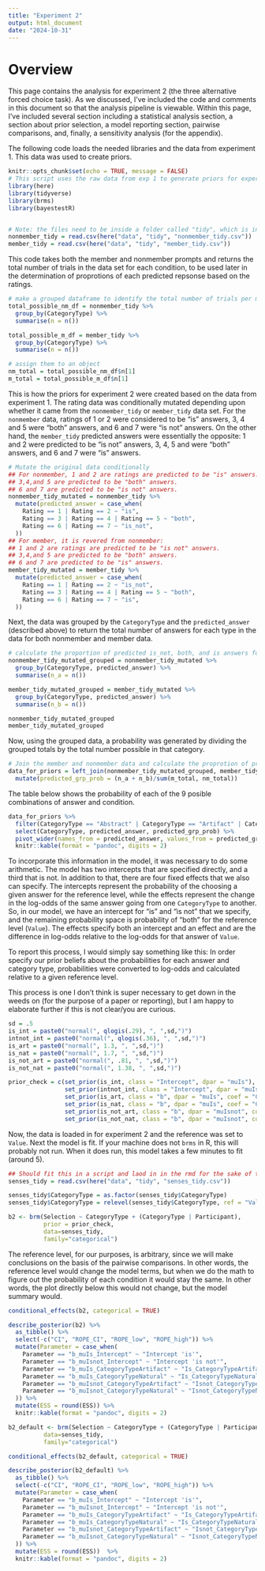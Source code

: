 ```yaml
---
title: "Experiment 2"
output: html_document
date: "2024-10-31"
---
```


# Overview 

This page contains the analysis for experiment 2 (the three alternative forced choice task). As we discussed, I've included the code and comments in this document so that the analysis pipeline is viewable. Within this page, I've included several section including a statistical analysis section, a section about prior selection, a model reporting section, pairwise comparisons, and, finally, a sensitivity analysis (for the appendix). 


The following code loads the needed libraries and the data from experiment 1. This data was used to create priors. 

```r
knitr::opts_chunk$set(echo = TRUE, message = FALSE)
# This script uses the raw data from exp 1 to generate priors for experiment 2.
library(here)
library(tidyverse)
library(brms)
library(bayestestR)


# Note: the files need to be inside a folder called "tidy", which is inside a folder called "data". If it's somewhere else, you can adjust these lines to read the data.
nonmember_tidy = read.csv(here("data", "tidy", "nonmember_tidy.csv"))
member_tidy = read.csv(here("data", "tidy", "member_tidy.csv"))

```

This code takes both the member and nonmember prompts and returns the total number of trials in the data set for each condition, to be used later in the determination of proprotions of each predicted repsonse based on the ratings.

```r
# make a grouped dataframe to identify the total number of trials per main condition (denominator of probabiliy)
total_possible_nm_df = nonmember_tidy %>% 
  group_by(CategoryType) %>% 
  summarise(n = n())

total_possible_m_df = member_tidy %>% 
  group_by(CategoryType) %>% 
  summarise(n = n())

# assign them to an object 
nm_total = total_possible_nm_df$n[1] 
m_total = total_possible_m_df$n[1] 
```

This is how the priors for experiment 2 were created based on the data from experiment 1. The rating data was conditionally mutated depending upon whether it came from the `nonmember_tidy` or `member_tidy` data set. For the `nonmember` data, ratings of 1 or 2 were considered to be "is" answers, 3, 4 and 5 were "both" answers, and 6 and 7 were "is not" answers. On the other hand, the `member_tidy` predicted answers were essentially the opposite: 1 and 2 were predicted to be "is not" answers, 3, 4, 5 and were "both" answers, and 6 and 7 were "is" answers.  

```r
# Mutate the original data conditionally 
## For nonmember, 1 and 2 are ratings are predicted to be "is" answers.
## 3,4,and 5 are predicted to be "both" answers.
## 6 and 7 are predicted to be "is not" answers.
nonmember_tidy_mutated = nonmember_tidy %>% 
  mutate(predicted_answer = case_when(
    Rating == 1 | Rating == 2 ~ "is",
    Rating == 3 | Rating == 4 | Rating == 5 ~ "both",
    Rating == 6 | Rating == 7 ~ "is_not",
  ))
## For member, it is revered from nonmember:
## 1 and 2 are ratings are predicted to be "is not" answers.
## 3,4,and 5 are predicted to be "both" answers.
## 6 and 7 are predicted to be "is" answers.  
member_tidy_mutated = member_tidy %>% 
  mutate(predicted_answer = case_when(
    Rating == 1 | Rating == 2 ~ "is_not",
    Rating == 3 | Rating == 4 | Rating == 5 ~ "both",
    Rating == 6 | Rating == 7 ~ "is",
  ))
```

Next, the data was grouped by the `CategoryType` and the `predicted_answer` (described above) to return the total number of answers for each type in the data for both nonmember and member data. 

```r
# calculate the proportion of predicted is_not, both, and is answers for both member and non member data.
nonmember_tidy_mutated_grouped = nonmember_tidy_mutated %>% 
  group_by(CategoryType, predicted_answer) %>% 
  summarise(n_a = n())

member_tidy_mutated_grouped = member_tidy_mutated %>% 
  group_by(CategoryType, predicted_answer) %>% 
  summarise(n_b = n())

nonmember_tidy_mutated_grouped
member_tidy_mutated_grouped
```

Now, using the grouped data, a probability was generated by dividing the grouped totals by the total number possible in that category.

```r
# Join the member and nonmember data and calculate the proprotion of predicted responses relative to the total number of trials - our priors in probability.
data_for_priors = left_join(nonmember_tidy_mutated_grouped, member_tidy_mutated_grouped) %>% 
  mutate(predicted_grp_prob = (n_a + n_b)/sum(m_total, nm_total))

```

The table below shows the probability of each of the 9 posible combinations of answer and condition. 

```r
data_for_priors %>% 
  filter(CategoryType == "Abstract" | CategoryType == "Artifact" | CategoryType == "Natural") %>% 
  select(CategoryType, predicted_answer, predicted_grp_prob) %>% 
  pivot_wider(names_from = predicted_answer, values_from = predicted_grp_prob) %>% 
  knitr::kable(format = "pandoc", digits = 2)
```

To incorporate this information in the model, it was necessary to do some arithmetic. The model has two intercepts that are specified directly, and a third that is not. In addition to that, there are four fixed effects that we also can specify. The intercepts represent the probability of the choosing a given answer for the reference level, while the effects represent the change in the log-odds of the same answer going from one `CategoryType` to another. So, in our model, we have an intercept for "is" and "is not" that we specify, and the remaining probability space is probability of "both" for the reference level (`Value`). The effects specify both an intercept and an effect and are the difference in log-odds relative to the log-odds for that answer of `Value`. 

To report this process, I would simply say something like this: In order specify our prior beliefs about the probabilities for each answer and category type, probabilities were converted to log-odds and calculated relative to a given reference level.

This process is one I don't think is super necessary to get down in the weeds on (for the purpose of a paper or reporting), but I am happy to elaborate further if this is not clear/you are curious. 

```r
sd = .5
is_int = paste0("normal(", qlogis(.29), ", ",sd,")")
intnot_int = paste0("normal(", qlogis(.36), ", ",sd,")")
is_art = paste0("normal(", 1.3, ", ",sd,")")
is_nat = paste0("normal(", 1.7, ", ",sd,")")
is_not_art = paste0("normal(", .81, ", ",sd,")")
is_not_nat = paste0("normal(", 1.38, ", ",sd,")")

prior_check = c(set_prior(is_int, class = "Intercept", dpar = "muIs"),
                set_prior(intnot_int, class = "Intercept", dpar = "muIsnot"),
                set_prior(is_art, class = "b", dpar = "muIs", coef = "CategoryTypeArtifact"),
                set_prior(is_nat, class = "b", dpar = "muIs", coef = "CategoryTypeNatural"),
                set_prior(is_not_art, class = "b", dpar = "muIsnot", coef = "CategoryTypeArtifact"),
                set_prior(is_not_nat, class = "b", dpar = "muIsnot", coef = "CategoryTypeNatural"))


```

Now, the data is loaded in for experiment 2 and the reference was set to `Value`. Next the model is fit. If your machine does not `brms` in R, this will probably not run. When it does run, this model takes a few minutes to fit (around 5).


```r
## Should fit this in a script and laod in in the rmd for the sake of time 
senses_tidy = read.csv(here("data", "tidy", "senses_tidy.csv")) 

senses_tidy$CategoryType = as.factor(senses_tidy$CategoryType)
senses_tidy$CategoryType = relevel(senses_tidy$CategoryType, ref = "Value")

b2 <- brm(Selection ~ CategoryType + (CategoryType | Participant), 
          prior = prior_check,
          data=senses_tidy,
          family="categorical")
```

The reference level, for our purposes, is arbitrary, since we will make conclusions on the basis of the pairwise comparisons. In other words, the reference level would change the model terms, but when we do the math to figure out the probability of each condition it would stay the same. In other words, the plot directly below this would not change, but the model summary would.


```r
conditional_effects(b2, categorical = TRUE)
```

```r
describe_posterior(b2) %>% 
  as_tibble() %>% 
  select(-c("CI", "ROPE_CI", "ROPE_low", "ROPE_high")) %>% 
  mutate(Parameter = case_when(
    Parameter == "b_muIs_Intercept" ~ "Intercept 'is'", 
    Parameter == "b_muIsnot_Intercept" ~ "Intercept 'is not'", 
    Parameter == "b_muIs_CategoryTypeArtifact" ~ "Is_CategoryTypeArtifact", 
    Parameter == "b_muIs_CategoryTypeNatural" ~ "Is_CategoryTypeNatural", 
    Parameter == "b_muIsnot_CategoryTypeArtifact" ~ "Isnot_CategoryTypeArtifact",
    Parameter == "b_muIsnot_CategoryTypeNatural" ~ "Isnot_CategoryTypeNatural"
  )) %>% 
  mutate(ESS = round(ESS)) %>% 
  knitr::kable(format = "pandoc", digits = 2)

```

```r
b2_default <- brm(Selection ~ CategoryType + (CategoryType | Participant), 
          data=senses_tidy,
          family="categorical")

conditional_effects(b2_default, categorical = TRUE)
```


```r
describe_posterior(b2_default) %>% 
  as_tibble() %>% 
  select(-c("CI", "ROPE_CI", "ROPE_low", "ROPE_high")) %>% 
  mutate(Parameter = case_when(
    Parameter == "b_muIs_Intercept" ~ "Intercept 'is'", 
    Parameter == "b_muIsnot_Intercept" ~ "Intercept 'is not'", 
    Parameter == "b_muIs_CategoryTypeArtifact" ~ "Is_CategoryTypeArtifact", 
    Parameter == "b_muIs_CategoryTypeNatural" ~ "Is_CategoryTypeNatural", 
    Parameter == "b_muIsnot_CategoryTypeArtifact" ~ "Isnot_CategoryTypeArtifact",
    Parameter == "b_muIsnot_CategoryTypeNatural" ~ "Isnot_CategoryTypeNatural"
  )) %>% 
  mutate(ESS = round(ESS))  %>% 
  knitr::kable(format = "pandoc", digits = 2)
```